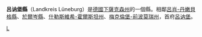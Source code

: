 {{德國縣級行政單位
| 县徽图 = Image:DEU Landkreis Lueneburg COA.svg
| 在德国内的位置图 = Image:Lage des Landkreises Lüneburg in Deutschland.GIF
| 所属联邦州 = 下薩克森州
| 所属行政区 = 
| 首府 = 呂讷堡
| 面积 = 1323.68
| 人口 = 180,719
| 统计时间 = 2015年12月31日
| 人口密度 = 137
| 汽车牌号 = LG
| 下设城镇 = 2個市、41鎮
| 政府地址 = Auf dem Michaeliskloster 4<br />21335 Lüneburg
| 政府网站 = www.landkreis-luneburg.de
| 在州内的位置图 = Image:Lower saxony lg.png
|}}

'''呂讷堡縣'''（Landkreis Lüneburg）是[[德國|德國]][[下薩克森州|下薩克森州]]的一個縣。相鄰[[呂肖-丹嫩貝格縣|呂肖-丹嫩貝格縣]]、[[於爾岑縣|於爾岑縣]]、[[什勒斯維希-霍爾斯坦州|什勒斯維希-霍爾斯坦州]]、[[梅克倫堡-前波莫瑞州|梅克倫堡-前波莫瑞州]]，首府[[呂讷堡|呂讷堡]]。

{{下萨克森州行政区划}}
{{Authority control}}

[[Category:下萨克森州|L]]